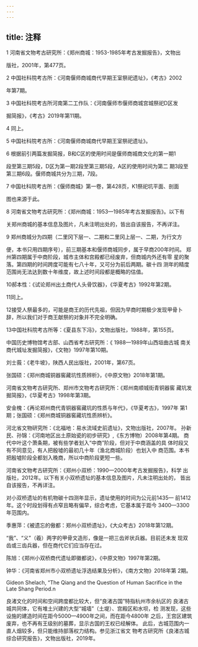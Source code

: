 ```yaml
---
---
---
```

title: 注释
---





1 河南省文物考古研究所：《郑州商城：1953-1985年考古发掘报告》，文物出





版社，2001年，第477页。



2 中国社科院考古所：《河南偃师商城商代早期王室祭祀遗址》，《考古》2002





年第7期。



3 中国社科院考古所河南第二工作队：《河南偃师市偃师商城宫城祭祀D区发





掘简报》，《考古》2019年第11期。



4 同上。



5 中国社科院考古所：《河南偃师商城商代早期王室祭祀遗址》。



6 根据前引两篇发掘简报，B和C区的使用时间是偃师商城商文化的第一期1





段至第三期5段，D区为第一期2段至第三期5段，A区的使用时间为第二 期3段至第三期6段。偃师商城共分为三期，7段。



7 中国社科院考古所：《偃师商城》第一卷，第428页，K1祭祀坑平面、剖面





图也来源于此。



8 河南省文物考古研究所：《郑州商城：1953—1985年考古发掘报告》。以下有





关郑州商城的基本信息及图片，凡未注明出处的，皆出自该报告，不再详注。



9 郑州商城分为四期（二里冈下层一、二期和二里冈上层一、二期，为行文方





便，本书只用四期序号），前三期基本和偃师商城同步，属于早商200年时间。 郑州第四期属于中商阶段，城市主体和宫殿都已经废弃，但商城内外还有零 星的聚落。第四期的时间跨度可能有七八十年，又可分为前后两期。碳十四 测年的精度范围尚无法达到数十年维度，故上述时间段都是概略的估值。

10郝本性：《试论郑州出土商代人头骨饮器》，《华夏考古》1992年第2期。

11同上。

12接受人祭最多的，可能是商王的历代先祖，但因为早商时期极少发现甲骨卜 辞，所以我们对于商王献祭的对象并不完全明确。

13中国社科院考古所等：《夏县东下冯》，文物出版社，1988年，第155页。

中国历史博物馆考古部、山西省考古研究所：《 1988—1989年山西垣曲古城 南关商代城址发掘简报》，《文物》1997年第10期。

刘士莪：《老牛坡》，陕西人民出版社，2001年，第67页。

张国硕：《郑州商城铜器窖藏坑性质辨析》，《中原文物》2018年第1期。

河南省文物考古研究所、郑州市文物考古研究所：《郑州南顺城街青铜器窖 藏坑发掘简报》，《华夏考古》1998年第3期。

安金槐：《再论郑州商代青铜器窖藏坑的性质与年代》，《华夏考古》，1997年 第1期；张国硕：《郑州商城铜器窖藏坑性质辨析》。

河北省文物研究所：《北福地：易水流域史前遗址》，文物出版社，2007年。 孙新民、孙锦：《河南地区出土原始瓷的初步研究》,《东方博物）2008年第4期。 商代中叶这个萧条期，被有些学者划入“中商”阶段，但对于中商涵盖的具 体时段又有不同意见，有人把殷墟的最初几十年（渔北商城阶段）也划入中 商范围。本书把殷墟阶段全都划入晚商，所以中商阶段更短一些。

河南省文物考古研究所：《郑州小双桥：1990—2000年考古发掘报告》，科学 出版社，2012年。以下有关小双桥遗址的基本信息及图片，凡未注明出处的， 皆出自该报告，不再详注。

对小双桥遗址的有机物碳十四测年显示，遗址使用的时间为公元前1435— 前1412年。这个时段划得有点窄且略有偏早，综合考虑，它基本属于距今 3400—3300年范围内。

季惠萍：《被遗忘的傲都：郑州小双桥遗址》，《大众考古》2018年第12期。

“我”、“义”（羲）两字的甲骨文造形，像是一把三齿斧状兵器。目前还未发 现双齿或三齿兵器，但在商代它们应当存在过。

陈旭：《郑州小双桥商代遗址即徽都说》，《中原文物》1997年第2期。

钟华：《河南省郑州市小双桥遗址浮选结果及分析》，《南方文物》2018年第 2期。

Gideon Shelach, “The Qiang and the Question of Human Sacrifice in the Late Shang Period.n

良渚文化的时间和空间跨度都比较大，但“良渚古国”特指杭州市余杭区的 良渚古城共同体，它有堆土兴建的大型“城墙”（土堤）、宫殿区和水坝，检 测发现，这些设施的建造时间在距今5000—4900年之间，而在距今4800年 之后，王宫区建筑废弃，也不再有王级别的墓葬，显示古国的王权已经解体。 此后，古城范围内一直人烟较多，但只能维持部落权力结构。参见浙江省文 物考古研究所《良渚古城综合研究报告》，文物出版社，2019年。